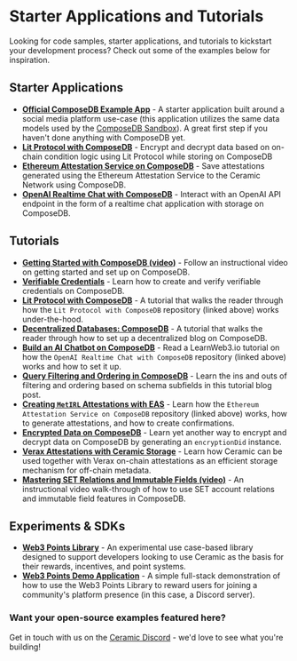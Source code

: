 # Starter Applications and Tutorials

Looking for code samples, starter applications, and tutorials to kickstart your development process? Check out some of the examples below for inspiration.

## Starter Applications

- [**Official ComposeDB Example App**](https://github.com/ceramicstudio/ComposeDbExampleApp) - A starter application built around a social media platform use-case (this application utilizes the same data models used by the [ComposeDB Sandbox](/docs/composedb/sandbox)). A great first step if you haven't done anything with ComposeDB yet.
- [**Lit Protocol with ComposeDB**](https://github.com/ceramicstudio/lit-composedb) - Encrypt and decrypt data based on on-chain condition logic using Lit Protocol while storing on ComposeDB
- [**Ethereum Attestation Service on ComposeDB**](https://github.com/ceramicstudio/ceramic-eas) - Save attestations generated using the Ethereum Attestation Service to the Ceramic Network using ComposeDB.
- [**OpenAI Realtime Chat with ComposeDB**](https://github.com/ceramicstudio/ceramic-ai) - Interact with an OpenAI API endpoint in the form of a realtime chat application with storage on ComposeDB.

## Tutorials

- [**Getting Started with ComposeDB (video)**](https://www.youtube.com/watch?v=r68FXBTCBZ4) - Follow an instructional video on getting started and set up on ComposeDB.
- [**Verifiable Credentials**](./verifiable-credentials.mdx) - Learn how to create and verify verifiable credentials on ComposeDB.
- [**Lit Protocol with ComposeDB**](https://developer.litprotocol.com/v3/integrations/storage/ceramic-example) - A tutorial that walks the reader through how the `Lit Protocol with ComposeDB` repository (linked above) works under-the-hood.
- [**Decentralized Databases: ComposeDB**](https://dev.to/fllstck/decentralized-databases-composedb-49m3) - A tutorial that walks the reader through how to set up a decentralized blog on ComposeDB.
- [**Build an AI Chatbot on ComposeDB**](https://learnweb3.io/lessons/build-an-ai-chatbot-on-compose-db-and-the-ceramic-network) - Read a LearnWeb3.io tutorial on how the `OpenAI Realtime Chat with ComposeDB` repository (linked above) works and how to set it up.
- [**Query Filtering and Ordering in ComposeDB**](https://blog.ceramic.network/tutorial-query-filtering-and-ordering-in-composedb/) - Learn the ins and outs of filtering and ordering based on schema subfields in this tutorial blog post.
- [**Creating `MetIRL` Attestations with EAS**](https://docs.attest.sh/docs/tutorials/ceramic-storage) - Learn how the `Ethereum Attestation Service on ComposeDB` repository (linked above) works, how to generate attestations, and how to create confirmations.
- [**Encrypted Data on ComposeDB**](https://blog.ceramic.network/tutorial-encrypted-data-on-composedb/) - Learn yet another way to encrypt and decrypt data on ComposeDB by generating an `encryptionDid` instance.
- [**Verax Attestations with Ceramic Storage**](https://docs.ver.ax/verax-documentation/developer-guides/tutorials/using-ceramic-to-store-the-attestation-payload) - Learn how Ceramic can be used together with Verax on-chain attestations as an efficient storage mechanism for off-chain metadata.
- [**Mastering SET Relations and Immutable Fields (video)**](https://www.youtube.com/watch?v=T2BRQqPI354) - An instructional video walk-through of how to use SET account relations and immutable field features in ComposeDB.

## Experiments & SDKs

- [**Web3 Points Library**](https://github.com/ceramicstudio/solutions-sdk/tree/main/libraries/points) - An experimental use case-based library designed to support developers looking to use Ceramic as the basis for their rewards, incentives, and point systems.
- [**Web3 Points Demo Application**](https://github.com/ceramicstudio/points-example) - A simple full-stack demonstration of how to use the Web3 Points Library to reward users for joining a community's platform presence (in this case, a Discord server).

### **Want your open-source examples featured here?**

Get in touch with us on the [Ceramic Discord](https://chat.ceramic.network) - we'd love to see what you're building!
